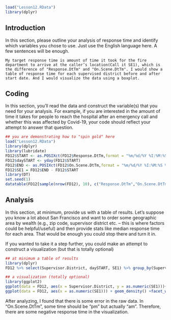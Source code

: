 
```r
load("Lesson12.RData")
library(dplyr)
```


## Introduction 

In this section, please outline your analysis of response time and identify which variables you chose to use.  Just use the English language here.  A few sentences will be enough.
```
My target response time is amount of time it took for the fire department to arrive at the caller’s location(Call it SE1), which is the difference of "Response.DtTm" and "On.Scene.DtTm". I would show a table of response time for each supervised district before and after start date. And I would visualize the data using a boxplot.
```

## Coding 

In this section, you'll read the data and construct the variable(s) that you need for your analysis.  For example, if you are interested in the amount of time it takes for people to reach the hospital after an emergency call and whether this was affected by Covid-19, your code should reflect your attempt to answer that question.

```r

## you are demonstrating how to "spin gold" here
load("Lesson12.RData")
library(dplyr)
library(lubridate)
FD12$START <- as.POSIXct(FD12$Response.DtTm,format = "%m/%d/%Y %I:%M:%S %p")
FD12$daySTART <- yday(FD12$START)
FD12$END <- as.POSIXct(FD12$On.Scene.DtTm,format = "%m/%d/%Y %I:%M:%S %p")
FD12$SE1 = FD12$END - FD12$START
library(DT)
set.seed(1)
datatable(FD12[sample(nrow(FD12), 10), c("Response.DtTm","On.Scene.DtTm", "SE1")])

```

## Analysis

In this section, at minimum, provide us with a table of results.  Let's suppose you know a lot about San Francisco and want to order some geographic area by wealth (e.g., zip code, supervisor district etc. -- this is where factors could be helpful/useful) and then provide stats like median response time for each area.  That would be enough you could stop there and turn it in.

If you wanted to take it a step further, you could make an attempt to construct a visualization (but that is totally optional)


```r
## at minimum a table of results
library(dplyr)
FD12 %>% select(Supervisor.District, daySTART, SE1) %>% group_by(Supervisor.District, daySTART < 77) %>% summarise(n = n(), median = median(SE1), IQR = IQR(SE1)) %>% arrange(as.numeric(Supervisor.District))
```


```r
## a visualization (totally optional)
library(ggplot2)
ggplot(data = FD12, aes(x = Supervisor.District, y = as.numeric(SE1)))+geom_boxplot()
ggplot(data = FD12, aes(x = as.numeric(SE1))) + geom_density() +facet_wrap(~ Supervisor.District)
```
After analyzing, I found that there is some error in the raw data. In "On.Scene.DtTm", some time should be "pm" but actually "am". Therefore, there are some negative response time in the visualization.

